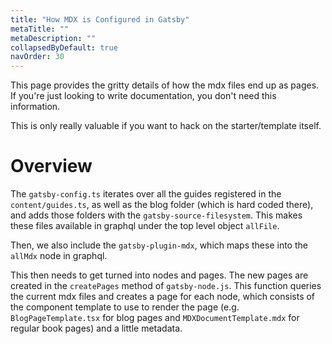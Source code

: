 ```yaml
---
title: "How MDX is Configured in Gatsby"
metaTitle: ""
metaDescription: ""
collapsedByDefault: true
navOrder: 30
---
```


This page provides the gritty details of how the mdx files end up as pages.  If you're just looking to write documentation, you don't need this information.

This is only really valuable if you want to hack on the starter/template itself.

# Overview

The `gatsby-config.ts` iterates over all the guides registered in the `content/guides.ts`, as well as the blog folder (which is hard coded there), and adds those folders with the `gatsby-source-filesystem`.  This makes these files available in graphql under the top level object `allFile`.

Then, we also include the `gatsby-plugin-mdx`, which maps these into the `allMdx` node in graphql.

This then needs to get turned into nodes and pages.  The new pages are created in the `createPages` method of `gatsby-node.js`.  This function queries the current mdx files and creates a page for each node, which consists of the component template to use to render the page (e.g. `BlogPageTemplate.tsx` for blog pages and `MDXDocumentTemplate.mdx` for regular book pages) and a little metadata.